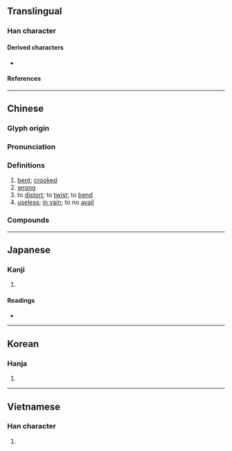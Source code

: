 {{character info}}
==Translingual==

===Han character===
{{Han char|rn=75|rad=木|as=04|sn=8|four=41914|canj=DMG|ids=⿰木王}}

====Derived characters====
* {{l|mul|[[𠶖]], [[㳹]], [[𣒳]]}}

====References====
{{Han ref|kx=0514.280|dkj=14530|dj=0902.110|hdz=21163.070|uh=6789}}

----

==Chinese==
{{zh-forms}}

===Glyph origin===
{{Han etym}}

===Pronunciation===
{{zh-pron
|m=wǎng
|m-s=
|c=wong2
|c-t=
|g=
|h=pfs=vóng
|j=
|mb=
|md=
|mn=óng
|mn-t=uang2
|w=
|x=
|mc=y
|oc=y
|ma=
|cat=a,v
}}

===Definitions===
{{zh-hanzi}}

# [[bent]]; [[crooked]]
# [[wrong]]
# to [[distort]]; to [[twist]]; to [[bend]]
# [[useless]]; [[in vain]]; to no [[avail]]

===Compounds===
{{zh-der|勿枉勿縱|冤枉路|壓枉造舌|不枉此生|受賕枉法|不枉|冤枉|冤枉氣|徇情枉法|屈枉|小枉大直|奇冤極枉|夭枉|冤枉錢|吃冤枉|枉屈|枉法|枉死城|枉尺直尋|枉口拔舌|枉駕|枉費|枉己正人|枉斷|枉費心計|枉死|昭冤申枉|枉死羅城|枉突徙薪|枉然|枉費時日|矯枉過正|毋枉毋縱|枉橈|枉顧|枉用心機|枉費心機|枉費脣舌|枉費日月|枉費心力|枉道事人|枉道|枉擔虛名|矯枉過直|縱曲枉直|貪贓枉法|銜恨蒙枉|舉直措枉|誣枉|舞文枉法}}

----

==Japanese==

===Kanji===
{{ja-kanji|grade=|rs=木04}}

# {{rfdef|ja|sort=木04}}

====Readings====
* {{ja-readings
|goon=おう
|kanon=おう
|kun=ま-がる, ま-げる, ま-げて, むだ-に}}

----

==Korean==

===Hanja===
{{ko-hanja|hangeul=왕|eumhun=|rv=wang|mr=wang|y=wang}}

# {{rfdef|ko|sort=木04}}

----

==Vietnamese==

===Han character===
{{vi-readings|rs=木04|reading=uổng}}

# {{rfdef|vi|sort=木04}}